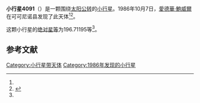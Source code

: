 {{Infobox planet
| bgcolour = #FFFFC0
| name = 4091 Lowe
| symbol = 
| image = 
| caption = 
| discovery = yes
| discovery_ref = 
| discoverer = [[愛德華·鮑威爾|愛德華·鮑威爾]]
| discovery_site = [[可可尼诺县|可可尼诺县]] 
| discovered = 1986年10月7日
| designations = yes
| mp_name = 
| named_after = 
| alt_names = 1986 TL2/ 1957 UM1 / 1978 GW2 / 1981 UQ18
| mp_category = [[主带小行星|主带小行星]]
| orbit_ref = <ref name="a">[http://ssd.jpl.nasa.gov/sbdb.cgi?sstr=4091 4091 Lowe] {{Wayback|url=http://ssd.jpl.nasa.gov/sbdb.cgi?sstr=4091 |date=20201124003847 }}，小行星數據庫瀏覽器（JPL Small-Body Database Browser）－[[美国国家航空航天局|美国国家航空航天局]]喷气推进实验室</ref>
| epoch = 2456400.5 (2013年4月18日更新)
| aphelion = {{convert|3.5577370|AU|km|3|abbr=on|lk=out}}
| perihelion = {{convert|2.8098476|AU|km|3|abbr=on}}
| semimajor = {{convert|3.1837923|AU|km|3|abbr=on}}
| eccentricity = 0.1174526
| period = 2074.987632 [[日|日]]<br />5.68[[儒略年|儒略年]]
| avg_speed = 
| inclination = 12.21599
| asc_node = 49.83274
| mean_anomaly = 
| arg_peri = 196.71195
| satellites = 
| physical_characteristics = yes
| dimensions = 
| mass = 
| density = 
| surface_grav = 
| escape_velocity = 
| sidereal_day = 
| axial_tilt = 
| pole_ecliptic_lat = 
| pole_ecliptic_lon = 
| albedo = 
| temperatures= 
| temp_name1 = 
| mean_temp_1 = 
| max_temp_1 = 
| temp_name2 = 
| max_temp_2 = 
| spectral_type = 
| abs_magnitude = 196.71195
}}

'''小行星4091'''（{{lang-en|4091 Lowe}}）是一颗围绕[[太阳|太阳]][[公转|公转]]的[[小行星|小行星]]。1986年10月7日，[[愛德華·鮑威爾|愛德華·鮑威爾]]在可可尼诺县发现了此天体<ref name="a" /><ref>{{cite news|title=小行星列表|url=http://cfa-www.harvard.edu/iau/lists/NumberedMPs.txt|accessdate=2013-07-08|newspaper=哈佛大学|archive-date=2008-05-17|archive-url=https://web.archive.org/web/20080517010638/http://cfa-www.harvard.edu/iau/lists/NumberedMPs.txt|dead-url=no}}</ref>。

这颗小行星的[[绝对星等|绝对星等]]为196.71195等<ref name="a" />。

==参考文献==
{{reflist}}
{{Minor Planet Number|[[小行星4090|小行星4090]]|[[小行星4092|小行星4092]]}}

{{小天体}}

[[Category:小行星带天体|Category:小行星带天体]]
[[Category:1986年发现的小行星|Category:1986年发现的小行星]]

{{asteroid-stub}}